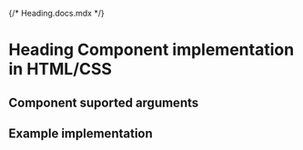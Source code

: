 {/* Heading.docs.mdx */}

<Meta of={HeadingStories} />

# Heading Component implementation in HTML/CSS

## Component suported arguments
<Primary />
<Controls />

## Example implementation
<Source language="html" code={example} />